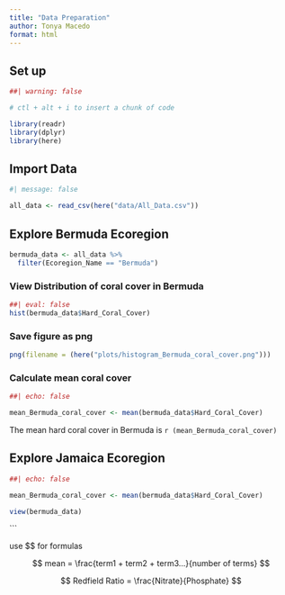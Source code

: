 ```yaml
---
title: "Data Preparation"
author: Tonya Macedo
format: html
---
```


## Set up

```r
##| warning: false

# ctl + alt + i to insert a chunk of code

library(readr)
library(dplyr)
library(here)
```

## Import Data

```r
#| message: false

all_data <- read_csv(here("data/All_Data.csv"))
```

## Explore Bermuda Ecoregion

```r

bermuda_data <- all_data %>%
  filter(Ecoregion_Name == "Bermuda")

```

### View Distribution of coral cover in Bermuda

```r
##| eval: false
hist(bermuda_data$Hard_Coral_Cover)
```

### Save figure as png

```r
png(filename = (here("plots/histogram_Bermuda_coral_cover.png")))
```

### Calculate mean coral cover

```r
##| echo: false

mean_Bermuda_coral_cover <- mean(bermuda_data$Hard_Coral_Cover)
```

The mean hard coral cover in Bermuda is `r (mean_Bermuda_coral_cover)`

## Explore Jamaica Ecoregion

```r
##| echo: false

mean_Bermuda_coral_cover <- mean(bermuda_data$Hard_Coral_Cover)

view(bermuda_data)
```

```

use \$\$ for formulas

$$
mean = \frac{term1 + term2 + term3...}{number of terms}
$$

$$
Redfield Ratio = \frac{Nitrate}{Phosphate}
$$
